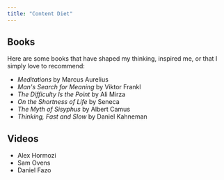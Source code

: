 ```yaml
---
title: "Content Diet"
---
```


## Books

Here are some books that have shaped my thinking, inspired me, or that I simply love to recommend:

- *Meditations* by Marcus Aurelius
- *Man's Search for Meaning* by Viktor Frankl
- *The Difficulty Is the Point* by Ali Mirza
- *On the Shortness of Life* by Seneca
- *The Myth of Sisyphus* by Albert Camus
- *Thinking, Fast and Slow* by Daniel Kahneman

## Videos
- Alex Hormozi
- Sam Ovens
- Daniel Fazo